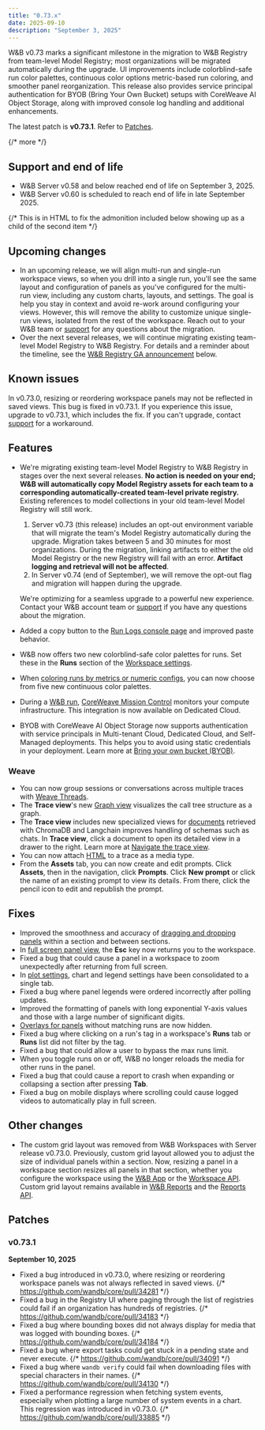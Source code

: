 ```yaml
---
title: "0.73.x"
date: 2025-09-10
description: "September 3, 2025"
---
```


W&B v0.73 marks a significant milestone in the migration to W&B Registry from team-level Model Registry; most organizations will be migrated automatically during the upgrade. UI improvements include colorblind-safe run color palettes, continuous color options metric-based run coloring, and smoother panel reorganization. This release also provides service principal authentication for BYOB (Bring Your Own Bucket) setups with CoreWeave AI Object Storage, along with improved console log handling and additional enhancements.

The latest patch is **v0.73.1**. Refer to [Patches](#patches).

{/* more */}

## Support and end of life
<ul>
  <li>W&B Server v0.58 and below reached end of life on September 3, 2025.</li>
  <li>W&B Server v0.60 is scheduled to reach end of life in late September 2025.</li>
</ul>{/* This is in HTML to fix the admonition included below showing up as a child of the second item */}


<Text/>

## Upcoming changes
- In an upcoming release, we will align multi-run and single-run workspace views, so when you drill into a single run, you'll see the same layout and configuration of panels as you've configured for the multi-run view, including any custom charts, layouts, and settings. The goal is help you stay in context and avoid re-work around configuring your views. However, this will remove the ability to customize unique single-run views, isolated from the rest of the workspace. Reach out to your W&B team or [support](mailto:support@wandb.ai) for any questions about the migration.
- Over the next several releases, we will continue migrating existing team-level Model Registry to W&B Registry. For details and a reminder about the timeline, see the [W&B Registry GA announcement](#registry_ga_announcement) below.

## Known issues
In v0.73.0, resizing or reordering workspace panels may not be reflected in saved views. This bug is fixed in v0.73.1. If you experience this issue, upgrade to v0.73.1, which includes the fix. If you can't upgrade, contact [support](mailto:support@wandb.ai) for a workaround.

## Features
- <a id="registry_ga_announcement"></a>We're migrating existing team-level Model Registry to W&B Registry in stages over the next several releases. **No action is needed on your end; W&B will automatically copy Model Registry assets for each team to a corresponding automatically-created team-level private registry.** Existing references to model collections in your old team-level Model Registry will still work.
    1. Server v0.73 (this release) includes an opt-out environment variable that will migrate the team's Model Registry automatically during the upgrade. Migration takes between 5 and 30 minutes for most organizations. During the migration, linking artifacts to either the old Model Registry or the new Registry will fail with an error. **Artifact logging and retrieval will not be affected**.
    2. In Server v0.74 (end of September), we will remove the opt-out flag and migration will happen during the upgrade.

    We're optimizing for a seamless upgrade to a powerful new experience. Contact your W&B account team or [support](mailto:support@wandb.ai) if you have any questions about the migration.
- Added a copy button to the [Run Logs console page](/guides/app/console-logs/) and improved paste behavior.
- W&B now offers two new colorblind-safe color palettes for runs. Set these in the **Runs** section of the [Workspace settings](/guides/app/features/cascade-settings/#workspace-settings).
- When [coloring runs by metrics or numeric configs](/guides/runs/color-code-runs/), you can now choose from five new continuous color palettes.
- During a [W&B run](/guides/runs/), [CoreWeave Mission Control](https://www.coreweave.com/mission-control) monitors your compute infrastructure. This integration is now available on Dedicated Cloud.
- BYOB with CoreWeave AI Object Storage now supports authentication with service principals in Multi-tenant Cloud, Dedicated Cloud, and Self-Managed deployments. This helps you to avoid using static credentials in your deployment. Learn more at [Bring your own bucket (BYOB)](/guides/hosting/data-security/secure-storage-connector/).

### Weave
- You can now group sessions or conversations across multiple traces with [Weave Threads](https://weave-docs.wandb.ai/guides/tracking/threads/).
- The **Trace view**'s new [Graph view](https://weave-docs.wandb.ai/guides/tracking/trace-tree#graph-view) visualizes the call tree structure as a graph.
- The **Trace view** includes new specialized views for [documents](https://weave-docs.wandb.ai/guides/core-types/media#documents) retrieved with ChromaDB and Langchain improves handling of schemas such as chats. In **Trace view**, click a document to open its detailed view in a drawer to the right. Learn more at [Navigate the trace view](https://weave-docs.wandb.ai/guides/tracking/trace-tree/).
- You can now attach [HTML](https://weave-docs.wandb.ai/guides/core-types/media#html) to a trace as a media type.
- From the **Assets** tab, you can now create and edit prompts. Click **Assets**, then in the navigation, click **Prompts**. Click **New prompt** or click the name of an existing prompt to view its details. From there, click the pencil icon to edit and republish the prompt.

## Fixes

- Improved the smoothness and accuracy of [dragging and dropping panels](/guides/app/features/panels/#move-a-panel) within a section and between sections.
- In [full screen panel view](/guides/app/features/panels/#view-a-panel-in-full-screen-mode), the **Esc** key now returns you to the workspace.
- Fixed a bug that could cause a panel in a workspace to zoom unexpectedly after returning from full screen.
- In [plot settings](/guides/app/features/panels/line-plot/#edit-line-plot-settings), chart and legend settings have been consolidated to a single tab.
- Fixed a bug where panel legends were ordered incorrectly after polling updates.
- Improved the formatting of panels with long exponential Y-axis values and those with a large number of significant digits.
- [Overlays for panels](/guides/app/features/panels/media/#overlays) without matching runs are now hidden.
- Fixed a bug where clicking on a run's tag in a workspace's **Runs** tab or **Runs** list did not filter by the tag.
- Fixed a bug that could allow a user to bypass the max runs limit.
- When you toggle runs on or off, W&B no longer reloads the media for other runs in the panel.
- Fixed a bug that could cause a report to crash when expanding or collapsing a section after pressing **Tab**.
- Fixed a bug on mobile displays where scrolling could cause logged videos to automatically play in full screen.

## Other changes
- The custom grid layout was removed from W&B Workspaces with Server release v0.73.0. Previously, custom grid layout allowed you to adjust the size of individual panels within a section. Now, resizing a panel in a workspace section resizes all panels in that section, whether you configure the workspace using the [W&B App](/guides/app/features/panels/#manage-a-sections-panels) or the [Workspace API](ref/wandb_workspaces/workspaces#class-sectionlayoutsettings). Custom grid layout remains available in [W&B Reports](/guides/reports/) and the [Reports API](/ref/wandb_workspaces/reports).

## Patches

### v0.73.1
**September 10, 2025**
- Fixed a bug introduced in v0.73.0, where resizing or reordering workspace panels was not always reflected in saved views. {/* https://github.com/wandb/core/pull/34281 */}
- Fixed a bug in the Registry UI where paging through the list of registries could fail if an organization has hundreds of registries. {/* https://github.com/wandb/core/pull/34183 */}
- Fixed a bug where bounding boxes did not always display for media that was logged with bounding boxes. {/* https://github.com/wandb/core/pull/34184 */}
- Fixed a bug where export tasks could get stuck in a pending state and never execute. {/* https://github.com/wandb/core/pull/34091 */}
- Fixed a bug where `wandb verify` could fail when downloading files with special characters in their names. {/* https://github.com/wandb/core/pull/34130 */}
- Fixed a performance regression when fetching system events, especially when plotting a large number of system events in a chart. This regression was introduced in v0.73.0. {/* https://github.com/wandb/core/pull/33885 */}
